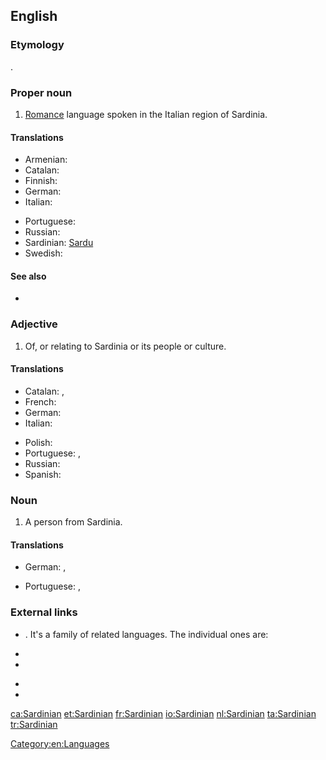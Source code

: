 ==English==
{{wikipedia|Sardinian language}}

===Etymology===
{{etyl|la}} {{lena}} {{term|Sardinianus}}.

===Proper noun===
{{en-proper noun}}
# [[Romance]] language spoken in the Italian region of Sardinia.

====Translations====
{{trans-top|language}}
* Armenian: {{t-|hy|սարդիներեն|tr=sardineren}}
* Catalan: {{t+|ca|sard|m}}
* Finnish: {{t+|fi|sardi}}
* German: {{t+|de|Sardisch|n}}
* Italian: {{t+|it|sardo|m}}
{{trans-mid}}
* Portuguese: {{t+|pt|sardo|m}}
* Russian: {{t+|ru|сардинский|sc=Cyrl}}
* Sardinian: [[Sardu]]
* Swedish: {{t-|sv|Sardiska}}
{{trans-bottom}}

====See also====
* {{langcat}}

===Adjective===
{{en-adj|-}}

# Of, or relating to Sardinia or its people or culture.

====Translations====
{{trans-top|relating to Sardinia}}
* Catalan: {{t+|ca|sard|m}}, {{t-|ca|sarda|f}}
* French: {{t+|fr|sarde}}
* German: {{t-|de|sardisch}}
* Italian: {{t+|it|sardo|m}}
{{trans-mid}}
* Polish: {{t+|pl|sardyński}}
* Portuguese: {{t+|pt|sardo|m}}, {{t-|pt|sardenho|m}}
* Russian: {{t+|ru|сардинский|sc=Cyrl}}
* Spanish: {{t+|es|sardo|m}}
{{trans-bottom}}

===Noun===
{{en-noun}}

# A person from Sardinia.

====Translations====
{{trans-top|person from Sardinia}}
* German: {{t+|de|Sarde|m}}, {{t+|de|Sardin|f}}
{{trans-mid}}
* Portuguese: {{t+|pt|sardo|m}}, {{t-|pt|sardenho|m}}
{{trans-bottom}}

===External links===
* {{ISO 639|1code=sc|3code=srd}}. It's a family of related languages. The individual ones are:
{{top2}}
* {{ethnologue|lang=Campidanese Sardinian|code=sro}}
* {{ethnologue|lang=Gallurese Sardinian|code=sdn}}
{{mid2}}
* {{ethnologue|lang=Logudorese Sardinian|code=src}}
* {{ethnologue|lang=Sassarese Sardinian|code=sdc}}
{{bottom}}

[[Category:en:Languages]]

[[ca:Sardinian]]
[[et:Sardinian]]
[[fr:Sardinian]]
[[io:Sardinian]]
[[nl:Sardinian]]
[[ta:Sardinian]]
[[tr:Sardinian]]